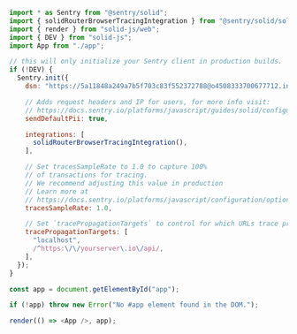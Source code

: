 ```javascript
import * as Sentry from "@sentry/solid";
import { solidRouterBrowserTracingIntegration } from "@sentry/solid/solidrouter";
import { render } from "solid-js/web";
import { DEV } from "solid-js";
import App from "./app";

// this will only initialize your Sentry client in production builds.
if (!DEV) {
  Sentry.init({
    dsn: "https://5a11848a249a7b5f703c83f552372788@o4508333700677712.ingest.de.sentry.io/4508333717717072",

    // Adds request headers and IP for users, for more info visit:
    // https://docs.sentry.io/platforms/javascript/guides/solid/configuration/options/#sendDefaultPii
    sendDefaultPii: true,

    integrations: [
      solidRouterBrowserTracingIntegration(),
    ],

    // Set tracesSampleRate to 1.0 to capture 100%
    // of transactions for tracing.
    // We recommend adjusting this value in production
    // Learn more at
    // https://docs.sentry.io/platforms/javascript/configuration/options/#traces-sample-rate
    tracesSampleRate: 1.0,

    // Set `tracePropagationTargets` to control for which URLs trace propagation should be enabled
    tracePropagationTargets: [
      "localhost",
      /^https:\/\/yourserver\.io\/api/,
    ],
  });
}

const app = document.getElementById("app");

if (!app) throw new Error("No #app element found in the DOM.");

render(() => <App />, app);
```